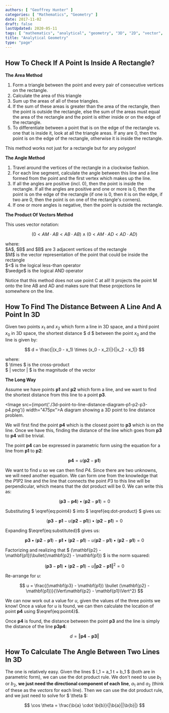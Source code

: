 ```yaml
---
authors: [ "Geoffrey Hunter" ]
categories: [ "Mathematics", "Geometry" ]
date: 2017-11-02
draft: false
lastUpdated: 2020-05-11
tags: [ "mathematics", "analytical", "geometry", "3D", "2D", "vector", "line", "plane", "point", "dot product", "cross product", "rectangle", "distance" ]
title: "Analytical Geometry"
type: "page"
---
```



## How To Check If A Point Is Inside A Rectangle?

**The Area Method**

1. Form a triangle between the point and every pair of consecutive vertices on the rectangle.
2. Calculate the area of this triangle
3. Sum up the areas of all of these triangles.
4. If the sum of these areas is greater than the area of the rectangle, then the point is outside the rectangle, else the sum of the areas must equal the area of the rectangle and the point is either inside or on the edge of the rectangle.
5. To differentiate between a point that is on the edge of the rectangle vs. one that is inside it, look at all the triangle areas. If any are 0, then the point is on the edge of the rectangle, otherwise it is inside the rectangle.

This method works not just for a rectangle but for any polygon!

**The Angle Method**

1. Travel around the vertices of the rectangle in a clockwise fashion.
2. For each line segment, calculate the angle between this line and a line formed from the point and the first vertex which makes up the line.
3. If all the angles are positive (incl. 0), then the point is inside the rectangle. If all the angles are positive and one or more is 0, then the point is on the edge of the rectangle (if one is 0, then it is on the edge, if two are 0, then the point is on one of the rectangle's corners).
4. If one or more angles is negative, then the point is outside the rectangle.

**The Product Of Vectors Method**

This uses vector notation:

$$ (0 < AM \cdot AB < AB \cdot AB) \wedge (0 < AM \cdot AD < AD \cdot AD) $$

<p className="centered">where:<br/>
$A$, $B$ and $B$ are 3 adjacent vertices of the rectangle<br/>
$M$ is the vector representation of the point that could be inside the rectangle<br/>
$<$ is the logical less-than operator<br/>
$\wedge$ is the logical AND operator<br/></p>

Notice that this method does not use point C at all! It projects the point M onto the line AB and AD and makes sure that these projections lie somewhere on the line.

## How To Find The Distance Between A Line And A Point In 3D

Given two points $x_1$ and $x_2$ which form a line in 3D space, and a third point $x_0$ in 3D space, the shortest distance $ d $ between the point $x_0$ and the line is given by:

$$ d = \frac{|(x_0 - x_1) \times (x_0 - x_2)|}{|x_2 - x_1|} $$

<p class="centered">where:<br/>
$ \times $ is the cross-product<br/>
$ | vector | $ is the magnitude of the vector<br/></p>

**The Long Way**

Assume we have points $\mathbf{p1}$ and $\mathbf{p2}$ which form a line, and we want to find the shortest distance from this line to a point $\mathbf{p3}$.

<Image src={import('./3d-point-to-line-distance-diagram-p1-p2-p3-p4.png')} width="475px">A diagram showing a 3D point to line distance problem.</Image>

We will first find the point $\mathbf{p4}$ which is the closest point to $\mathbf{p3}$ which is on the line. Once we have this, finding the distance of the line which goes from $\mathbf{p3}$ to $\mathbf{p4}$ will be trivial.

The point $\mathbf{p4}$ can be expressed in parametric form using the equation for a line from $\mathbf{p1}$ to $\mathbf{p2}$:

$$ \mathbf{p4} = u(\mathbf{p2} - \mathbf{p1}) \label{eq:point4} \tag{1} $$

We want to find $u$ so we can then find $P4$. Since there are two unknowns, we will need another equation. We can form one from the knowledge that the $P1 P2$ line and the line that connects the point $P3$ to this line will be perpendicular, which means that the dot product will be 0. We can write this as:

$$ \begin{equation} (\mathbf{p3} - \mathbf{p4}) \bullet (\mathbf{p2} - \mathbf{p1}) = 0 \label{eq:dot-product} \tag{2} \end{equation}$$

Substituting $ \eqref{eq:point4} $ into $ \eqref{eq:dot-product} $ gives us:

$$ (\mathbf{p3} - \mathbf{p1} - u(\mathbf{p2} - \mathbf{p1})) \bullet (\mathbf{p2} - \mathbf{p1}) = 0 \label{eq:substituted} \tag{3} $$

Expanding $\eqref{eq:substituted}$ gives us:

$$ \mathbf{p3} \bullet (\mathbf{p2} - \mathbf{p1}) - \mathbf{p1} \bullet (\mathbf{p2} - \mathbf{p1}) - u(\mathbf{p2} - \mathbf{p1})\bullet(\mathbf{p2} - \mathbf{p1}) = 0 $$

Factorizing and realizing that $ (\mathbf{p2} - \mathbf{p1})\bullet(\mathbf{p2} - \mathbf{p1}) $ is the norm squared:

$$ (\mathbf{p3} - \mathbf{p1}) \bullet (\mathbf{p2} - \mathbf{p1}) - u\Vert\mathbf{p2} - \mathbf{p1}\Vert^2 = 0 $$

Re-arrange for $u$:

$$ u = \frac{(\mathbf{p3} - \mathbf{p1}) \bullet (\mathbf{p2} - \mathbf{p1})}{\Vert\mathbf{p2} - \mathbf{p1}\Vert^2} $$

We can now work out a value for $u$, given the values of the three points we know! Once a value for $u$ is found, we can then calculate the location of point $\mathbf{p4}$ using $\eqref{eq:point4}$.

Once $\mathbf{p4}$ is found, the distance between the point $\mathbf{p3}$ and the line is simply the distance of the line $\mathbf{p3p4}$:

$$ d = \Vert\mathbf{p4} - \mathbf{p3}\Vert $$

## How To Calculate The Angle Between Two Lines In 3D

The one is relatively easy. Given the lines $ l_1 = a_1 t + b_1  $ (both are in parametric form), we can use the dot product rule. We don't need to use $`b_1`$ or $b_2$, **we just need the directional component of each line**, $a_1$ and $a_2$ (think of these as the _vectors_ for each line). Then we can use the dot product rule, and we just need to solve for $ \theta $:

$$ \cos \theta = \frac{\b{a} \cdot \b{b}}{|\b{a}||\b{b}|} $$

